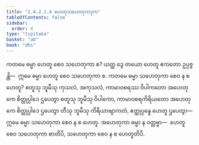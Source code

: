 ```yaml
---
title: "2.4.2.1.4 ဟေတုသဟေတုကဒုက"
tableOfContents: false
sidebar:
  order: 4
type: "tipitaka"
basket: "ab"
book: "dhs"
---
```



<DynamicBreadcrumb />

<Division number="1447" book="dhs">

<Paragraph number="2157" book="dhs">
ကတမေ ဓမ္မာ ဟေတူ စေဝ သဟေတုကာ စ? ယတ္ထ ဒွေ တယော ဟေတူ ဧကတော ဥပ္ပဇ္ဇန္တိ—  ဣမေ ဓမ္မာ ဟေတူ စေဝ သဟေတုကာ စ.
</Paragraph>

</Division>
<Division number="1448" book="dhs">

<Paragraph number="2158" book="dhs">
ကတမေ ဓမ္မာ သဟေတုကာ စေဝ န စ ဟေတူ? စတူသု ဘူမီသု ကုသလံ, အကုသလံ, ကာမာဝစရဿ ဝိပါကတော အဟေတုကေ စိတ္တုပ္ပါဒေ ဌပေတွာ စတူသု ဘူမီသု ဝိပါကော, ကာမာဝစရကိရိယတော အဟေတုကေ စိတ္တုပ္ပါဒေ ဌပေတွာ တီသု ဘူမီသု ကိရိယာဗျာကတံ, ဧတ္ထုပ္ပန္နေ ဟေတူ ဌပေတွာ—  ဣမေ ဓမ္မာ သဟေတုကာ စေဝ န စ ဟေတူ. အဟေတုကာ ဓမ္မာ န ဝတ္တဗ္ဗာ—  ဟေတူ စေဝ သဟေတုကာ စာတိပိ, သဟေတုကာ စေဝ န စ ဟေတူတိပိ.
</Paragraph>
</Division>